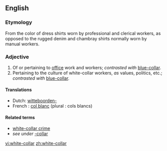 ==English==

===Etymology===
From the color of dress shirts worn by professional and clerical workers, as opposed to the rugged denim and chambray shirts normally worn by manual workers.

===Adjective===
{{en-adj|pos=[[white]]-[[-collar|collar]]}}

# Of or pertaining to [[office]] work and workers; ''contrasted with'' [[blue-collar]].
# Pertaining to the culture of white-collar workers, ''as'' values, politics, etc.; ''contrasted with'' [[blue-collar]].

====Translations====
*Dutch: [[witteboorden-]]
*French : [[col blanc]] (plural : cols blancs)

====Related terms====
* [[white-collar crime]]
* ''see under'' [[-collar]]

[[vi:white-collar]]
[[zh:white-collar]]